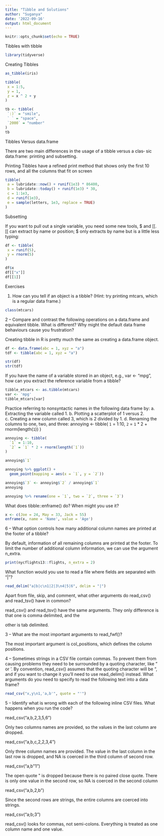 ---
title: "Tibble and Solutions"
author: "Suganya"
date: '2022-09-16'
output: html_document
---

```{r setup, include=FALSE}
knitr::opts_chunk$set(echo = TRUE)
```

Tibbles with tibble

```{r}
library(tidyverse)
```

Creating Tibbles
```{r}
as_tibble(iris)
```
```{r}
tibble(
 x = 1:5,
 y = 1,
 z = x ^ 2 + y
)

```

```{r}
tb <- tibble(
 `:)` = "smile",
 ` ` = "space",
 `2000` = "number"
)
tb
```
Tibbles Versus data.frame

There are two main differences in the usage of a tibble versus a clas‐
sic data.frame: printing and subsetting.

Printing
Tibbles have a refined print method that shows only the first 10
rows, and all the columns that fit on screen

```{r}
tibble(
 a = lubridate::now() + runif(1e3) * 86400,
 b = lubridate::today() + runif(1e3) * 30,
 c = 1:1e3,
 d = runif(1e3),
 e = sample(letters, 1e3, replace = TRUE)
)
```

Subsetting

If you want to pull out a single variable, you need some new
tools, $ and [[. [[ can extract by name or position; $ only extracts
by name but is a little less typing:

```{r}
df <- tibble(
 x = runif(5),
 y = rnorm(5)
)

```

```{r}
df$x
df[["x"]]
df[[1]]

```


Exercises

1. How can you tell if an object is a tibble? (Hint: try printing
mtcars, which is a regular data frame.)

```{r}
class(mtcars)
```


2 – Compare and contrast the following operations on a data.frame and equivalent tibble. What is different? Why might the default data frame behaviours cause you frustration?

Creating tibble in R is pretty much the same as creating a data.frame object.

```{r}
df <- data.frame(abc = 1, xyz = "a")
tdf <- tibble(abc = 1, xyz = "a")
```

```{r}
str(df)
str(tdf)
```
If you have the name of a variable stored in an object, e.g., var <- "mpg", how can you extract the reference variable from a tibble?

```{r}
tibble_mtcars <- as.tibble(mtcars)
var <- 'mpg'
tibble_mtcars[var]
```


Practice referring to nonsyntactic names in the following data
frame by:
a. Extracting the variable called 1.
b. Plotting a scatterplot of 1 versus 2.
c. Creating a new column called 3, which is 2 divided by 1.
d. Renaming the columns to one, two, and three:
annoying <- tibble(
 `1` = 1:10,
 `2` = `1` * 2 + rnorm(length(`1`))
)

```{r}
annoying <- tibble(
  `1` = 1:10,
  `2` = `1` * 2 + rnorm(length(`1`))
)
```

```{r}
annoying$`1`
```

```{r}
annoying %>% ggplot() +
  geom_point(mapping = aes(x = `1`, y = `2`))
```

```{r}
annoying$`3` <- annoying$`2` / annoying$`1`
annoying
```

```{r}
annoying %>% rename(one = `1`, two = `2`, three = `3`)
```


What does tibble::enframe() do? When might you use it?

```{r}
x <- c(Joe = 24, May = 33, Jack = 55)
enframe(x, name = 'Name', value = 'Age')
```
6 – What option controls how many additional column names are printed at the footer of a tibble?

By default, information of all remaining columns are printed at the footer. To limit the number of additional column information, we can use the argument n_extra. 

```{r}
print(nycflights13::flights, n_extra = 2)
```

What function would you use to read a file where fields are separated with “|”?

```{r}
read_delim("a|b|c\n1|2|3\n4|5|6", delim = "|")
```



Apart from file, skip, and comment, what other arguments do read_csv() and read_tsv() have in common?

read_csv() and read_tsv() have the same arguments. They only difference is that one is comma delimited, and the 

other is tab delimited.

3 – What are the most important arguments to read_fwf()?

The most important argument is col_positions, which defines the column positions.

4 – Sometimes strings in a CSV file contain commas. To prevent them from causing problems they need to be surrounded by a quoting character, like " or '. By convention, read_csv() assumes that the quoting character will be ", and if you want to change it you’ll need to use read_delim() instead. What arguments do you need to specify to read the following text into a data frame?

```{r}
read_csv("x,y\n1,'a,b'", quote = "'")
```

5 – Identify what is wrong with each of the following inline CSV files. What happens when you run the code?

read_csv("a,b\n1,2,3\n4,5,6")

Only two columns names are provided, so the values in the last column are dropped.

read_csv("a,b,c\n1,2\n1,2,3,4")

Only three column names are provided. The value in the last column in the last row is dropped, and NA is coerced in the third column of second row.

read_csv("a,b\n\"1")

The open quote \" is dropped because there is no paired close quote. There is only one value in the second row, so NA is coerced in the second column

read_csv("a,b\n1,2\na,b")

Since the second rows are strings, the entire columns are coerced into strings.

read_csv("a;b\n1;3")

read_csv() looks for commas, not semi-colons. Everything is treated as one column name and one value.


